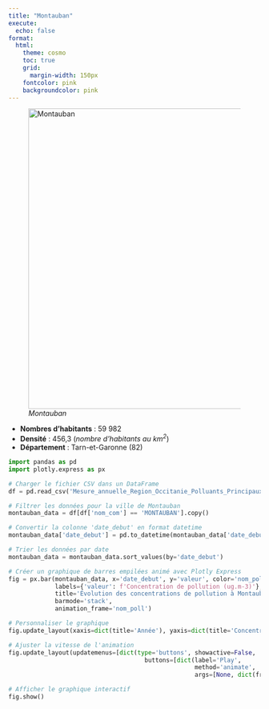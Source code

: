 ```yaml
---
title: "Montauban"
execute:
  echo: false
format:
  html:
    theme: cosmo
    toc: true
    grid:
      margin-width: 150px
    fontcolor: pink
    backgroundcolor: pink
---
```




![*Montauban*](Montauban.svg){width=600}

* **Nombres d'habitants** : 59 982 
* **Densité** : 456,3 (*nombre d'habitants au $km^2$*)
* **Département** : Tarn-et-Garonne (82)

 
```python
import pandas as pd
import plotly.express as px

# Charger le fichier CSV dans un DataFrame
df = pd.read_csv('Mesure_annuelle_Region_Occitanie_Polluants_Principaux.csv')

# Filtrer les données pour la ville de Montauban
montauban_data = df[df['nom_com'] == 'MONTAUBAN'].copy()

# Convertir la colonne 'date_debut' en format datetime
montauban_data['date_debut'] = pd.to_datetime(montauban_data['date_debut'])

# Trier les données par date
montauban_data = montauban_data.sort_values(by='date_debut')

# Créer un graphique de barres empilées animé avec Plotly Express
fig = px.bar(montauban_data, x='date_debut', y='valeur', color='nom_poll',
             labels={'valeur': f'Concentration de pollution (ug.m-3)'},
             title='Évolution des concentrations de pollution à Montauban par année',
             barmode='stack',
             animation_frame='nom_poll')

# Personnaliser le graphique
fig.update_layout(xaxis=dict(title='Année'), yaxis=dict(title='Concentration de pollution (ug.m-3)', dtick=10, range=[0, 60]))

# Ajuster la vitesse de l'animation
fig.update_layout(updatemenus=[dict(type='buttons', showactive=False,
                                      buttons=[dict(label='Play',
                                                    method='animate',
                                                    args=[None, dict(frame=dict(duration=1000, redraw=True), fromcurrent=True)])])])

# Afficher le graphique interactif
fig.show()


```